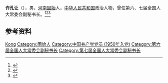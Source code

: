 '''许孔让'''（{{bd|1933年|}}），男，[[河南|河南]][[固始|固始]]人，[[中华人民共和国|中华人民共和国]]政治人物，曾任第六、七届全国人大常委会副秘书长。<ref>{{cite book|title=中囯人名大辞典·当代人物卷|author=廖盖隆等编|year=1990|publisher=上海辞书出版社|location=上海|page=}}</ref><ref>{{Cite book|title=中国共产党人名大辞典|author=盛平主编|publisher=中国国际广播出版社|year=1991|isbn=|location=北京|pages=}}</ref><ref>{{Cite book|title=中国共产党名人录|author=于俊道主编|publisher=四川人民出版社|year=1997|isbn=|location=成都|pages=}}</ref>

== 参考资料 ==
{{reflist}}

{{中国人物小作品}}

{{Authority control}}
{{DEFAULTSORT:Xu许}}
[[Category:许姓|Kong]]
[[Category:固始人|Category:固始人]]
[[Category:中国共产党党员_(1950年入党)|Category:中国共产党党员 (1950年入党)]]
[[Category:第六届全国人大常委会副秘书长|Category:第六届全国人大常委会副秘书长]]
[[Category:第七届全国人大常委会副秘书长|Category:第七届全国人大常委会副秘书长]]